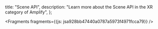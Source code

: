   title: "Scene API",
  description: "Learn more about the Scene API in the XR category of Amplify",
};






<Fragments fragments={{js: jsa928bb47440a0787a5973f4971fcca79}} />